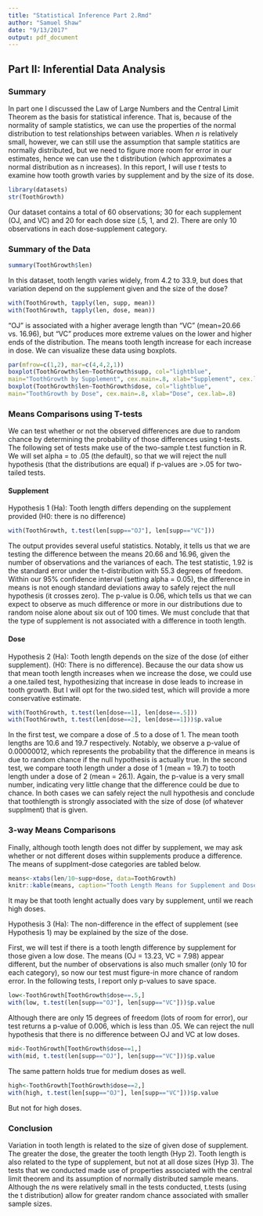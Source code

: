 ```yaml
---
title: "Statistical Inference Part 2.Rmd"
author: "Samuel Shaw"
date: "9/13/2017"
output: pdf_document
---
```


## Part II: Inferential Data Analysis

### Summary
In part one I discussed the Law of Large Numbers and the Central Limit Theorem as the basis for statistical inference. That is, because of the normality of sample statistics, we can use the properties of the normal distribution to test relationships between variables. When *n* is relatively small, however, we can still use the assumption that sample statitics are normally distributed, but we need to figure more room for error in our estimates, hence we can use the t distribution (which approximates a normal distribution as n increases). In this report, I will use *t* tests to examine how tooth growth varies by supplement and by the size of its dose. 

```r
library(datasets)
str(ToothGrowth)
```

Our dataset contains a total of 60 observations; 30 for each supplement (OJ, and VC) and 20 for each dose size (.5, 1, and 2). There are only 10 observations in each dose-supplement category. 

### Summary of the Data

```r
summary(ToothGrowth$len)
```

In this dataset, tooth length varies widely, from 4.2 to 33.9, but does that variation depend on the supplement given and the size of the dose?

```r
with(ToothGrowth, tapply(len, supp, mean))
with(ToothGrowth, tapply(len, dose, mean))
```

"OJ" is associated with a higher average length than "VC" (mean=20.66 vs. 16.96), but "VC" produces more extreme values on the lower and higher ends of the distribution.
The means tooth length increase for each increase in dose. We can visualize these data using boxplots. 

```r
par(mfrow=c(1,2), mar=c(4,4,2,1))
boxplot(ToothGrowth$len~ToothGrowth$supp, col="lightblue", 
main="ToothGrowth by Supplement", cex.main=.8, xlab="Supplement", cex.lab=.8)
boxplot(ToothGrowth$len~ToothGrowth$dose, col="lightblue", 
main="ToothGrowth by Dose", cex.main=.8, xlab="Dose", cex.lab=.8)
```

### Means Comparisons using T-tests
We can test whether or not the observed differences are due to random chance by determining the probability of those differences using t-tests. The following set of tests make use of the two-sample t.test function in R. We will set alpha = to .05 (the default), so that we will reject the null hypothesis (that the distributions are equal) if p-values are >.05 for two-tailed tests. 

#### Supplement
Hypothesis 1 (Ha): Tooth length differs depending on the supplement provided (H0: there is no difference)

```r
with(ToothGrowth, t.test(len[supp=="OJ"], len[supp=="VC"]))
```

The output provides several useful statistics. Notably, it tells us that we are testing the difference between the means 20.66 and 16.96, given the number of observations and the variances of each. The test statistic, 1.92 is the standard error under the t-distribution with 55.3 degrees of freedom. Within our 95% confidence interval (setting alpha = 0.05), the difference in means is not enough standard deviations away to safely reject the null hypothesis (it crosses zero). The p-value is 0.06, which tells us that we can expect to observe as much difference or more in our distributions due to random noise alone about six out of 100 times. We must conclude that that the type of supplement is not associated with a difference in tooth length. 

#### Dose
Hypothesis 2 (Ha): Tooth length depends on the size of the dose (of either supplement). (H0: There is no difference). Because the our data show us that mean tooth length increases when we increase the dose, we could use a one.tailed test, hypothesizing that increase in dose leads to increase in tooth growth. But I will opt for the two.sided test, which will provide a more conservative estimate.

```r
with(ToothGrowth, t.test(len[dose==1], len[dose==.5]))
with(ToothGrowth, t.test(len[dose==2], len[dose==1]))$p.value
```

In the first test, we compare a dose of .5 to a dose of 1. The mean tooth lengths are 10.6 and 19.7 respectively. Notably, we observe a p-value of 0.00000012, which represents the probability that the difference in means is due to random chance if the null hypothesis is actually true. In the second test, we compare tooth length under a dose of 1 (mean = 19.7) to tooth length under a dose of 2 (mean = 26.1). Again, the p-value is a very small number, indicating very little change that the difference could be due to chance. In both cases we can safely reject the null hypothesis and conclude that toothlength is strongly associated with the size of dose (of whatever supplment) that is given. 


### 3-way Means Comparisons
Finally, although tooth length does not differ by supplement, we may ask whether or not different doses within supplements produce a difference. The means of supplment-dose categories are tabled below. 

```r
means<-xtabs(len/10~supp+dose, data=ToothGrowth)
knitr::kable(means, caption="Tooth Length Means for Supplement and Dose")
```

It may be that tooth lenght actually does vary by supplement, until we reach high doses. 

Hypothesis 3 (Ha): The non-difference in the effect of supplement (see Hypothesis 1) may be explained by the size of the dose. 

First, we will test if there is a tooth length difference by supplement for those given a low dose. The means (OJ = 13.23, VC = 7.98) appear different, but the number of observations is also much smaller (only 10 for each category), so now our test must figure-in more chance of random error. In the following tests, I report only p-values to save space. 

```r
low<-ToothGrowth[ToothGrowth$dose==.5,]
with(low, t.test(len[supp=="OJ"], len[supp=="VC"]))$p.value
```

Although there are only 15 degrees of freedom (lots of room for error), our test returns a p-value of 0.006, which is less than .05. We can reject the null hypothesis that there is no difference between OJ and VC at low doses. 

```r
mid<-ToothGrowth[ToothGrowth$dose==1,]
with(mid, t.test(len[supp=="OJ"], len[supp=="VC"]))$p.value
```

The same pattern holds true for medium doses as well.

```r
high<-ToothGrowth[ToothGrowth$dose==2,]
with(high, t.test(len[supp=="OJ"], len[supp=="VC"]))$p.value
```

But not for high doses. 

### Conclusion

Variation in tooth length is related to the size of given dose of supplement. The greater the dose, the greater the tooth length (Hyp 2). Tooth length is also related to the type of supplement, but not at all dose sizes (Hyp 3). The tests that we conducted made use of properties associated with the central limit theorem and its assumption of normally distributed sample means. Although the *n*s were relatively small in the tests conducted, t.tests (using the t distribution) allow for greater random chance associated with smaller sample sizes.   




